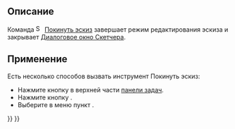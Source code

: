<languages/>

{{Docnav/ru
|[[Sketcher_MirrorSketch/ru|Отразить эскиз зеркально]]
|[[Sketcher_ViewSketch/ru|Просмотр эскиза]]
|[[Sketcher_Workbench/ru|Скетчер]]
|IconL=Sketcher_MirrorSketch.svg
|IconR=Sketcher_ViewSketch.svg
|IconC=Workbench_Sketcher.svg
}}

{{GuiCommand/ru
|Name/ru=Покинуть эскиз
|Name=Sketcher_LeaveSketch
|MenuLocation=Эскиз → Покинуть эскиз
|Workbenches=[[Sketcher_Workbench/ru|Скетчер]]
|SeeAlso=[[Sketcher_EditSketch/ru|Редактировать эскиз]]
}}

<span id="Description"></span>
== Описание ==

Команда [[Image:Sketcher_LeaveSketch.svg|16px]] [[Sketcher_LeaveSketch/ru|Покинуть эскиз]] завершает режим редактирования эскиза и закрывает [[Sketcher_Dialog/ru|Диалоговое окно Скетчера]].

<span id="Usage"></span>
== Применение ==

<div class="mw-translate-fuzzy">
Есть несколько способов вызвать инструмент Покинуть эскиз:
* Нажмите кнопку {{Button|Закрыть}} в верхней части [[Task_panel|панели задач]].
* Нажмите кнопку {{Button|[[File:Sketcher_LeaveSketch.svg|16px]] [[Sketcher_LeaveSketch/ru|Покинуть эскиз]]}}.
* Выберите в меню пункт {{MenuCommand|Sketch → [[File:Sketcher_LeaveSketch.svg|16px]] Покинуть эскиз}}.
</div>


{{Docnav/ru
|[[Sketcher_MirrorSketch/ru|Отразить эскиз зеркально]]
|[[Sketcher_ViewSketch/ru|Просмотр эскиза]]
|[[Sketcher_Workbench/ru|Скетчер]]
|IconL=Sketcher_MirrorSketch.svg
|IconR=Sketcher_ViewSketch.svg
|IconC=Workbench_Sketcher.svg
}}

{{Sketcher_Tools_navi{{#translation:}}}}
{{Userdocnavi{{#translation:}}}}